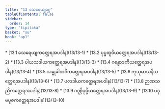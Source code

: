 ```yaml
---
title: "13 သေရေယျဝဂ္ဂ"
tableOfContents: false
sidebar:
  order: 14
type: "tipitaka"
basket: "su"
book: "ap1"
---
```



<DynamicBreadcrumb />



<TableOfContents book="ap1" section="13">
* [13.1 သေရေယျကတ္ထေရအပဒါန](13/13-1)
* [13.2 ပုပ္ဖထူပိယတ္ထေရအပဒါန](13/13-2)
* [13.3 ပါယသဒါယကတ္ထေရအပဒါန](13/13-3)
* [13.4 ဂန္ဓောဒကိယတ္ထေရအပဒါန](13/13-4)
* [13.5 သမ္မုခါထဝိကတ္ထေရအပဒါန](13/13-5)
* [13.6 ကုသုမာသနိယတ္ထေရအပဒါန](13/13-6)
* [13.7 ဖလဒါယကတ္ထေရအပဒါန](13/13-7)
* [13.8 ဉာဏသညိကတ္ထေရအပဒါန](13/13-8)
* [13.9 ဂဏ္ဌိပုပ္ဖိယတ္ထေရအပဒါန](13/13-9)
* [13.10 ပဒုမပူဇကတ္ထေရအပဒါန](13/13-10)
</TableOfContents>